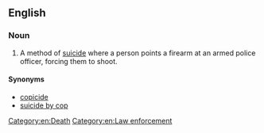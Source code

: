 ==English==

===Noun===
{{en-noun|deaths by cop}}
# {{context|informal}} A method of [[suicide]] where a person points a firearm at an armed police officer, forcing them to shoot.

====Synonyms====
*[[copicide]]
*[[suicide by cop]]

[[Category:en:Death]]
[[Category:en:Law enforcement]]
